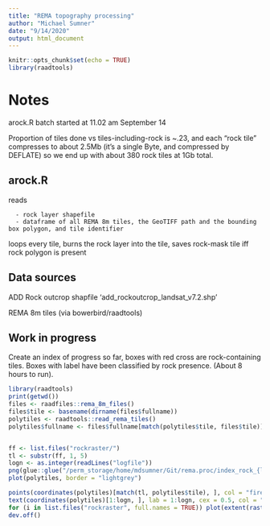 ```yaml
---
title: "REMA topography processing"
author: "Michael Sumner"
date: "9/14/2020"
output: html_document
---
```


```r
knitr::opts_chunk$set(echo = TRUE)
library(raadtools)
```

# Notes

arock.R batch started at 11.02 am September 14

Proportion of tiles done vs tiles-including-rock is ~.23, and each "rock tile" compresses to about 2.5Mb (it's a single Byte, and compressed by DEFLATE) so we end up with about 380 rock tiles at 1Gb total. 


## arock.R

   reads

      - rock layer shapefile
      - dataframe of all REMA 8m tiles, the GeoTIFF path and the bounding box polygon, and tile identifier

loops every tile, burns the rock layer into the tile, saves rock-mask tile iff rock polygon is present


## Data sources

ADD Rock outcrop shapfile 'add_rockoutcrop_landsat_v7.2.shp'

REMA 8m tiles (via bowerbird/raadtools)


## Work in progress


Create an index of progress so far, boxes with red cross are rock-containing tiles. Boxes with label have been classified by rock presence. (About 8 hours to run). 

```r
library(raadtools)
print(getwd())
files <- raadfiles::rema_8m_files()
files$tile <- basename(dirname(files$fullname))
polytiles <- raadtools::read_rema_tiles()
polytiles$fullname <- files$fullname[match(polytiles$tile, files$tile)]


ff <- list.files("rockraster/")
tl <- substr(ff, 1, 5)
logn <- as.integer(readLines("logfile"))
png(glue::glue("/perm_storage/home/mdsumner/Git/rema.proc/index_rock_{logn}.png"))
plot(polytiles, border = "lightgrey")

points(coordinates(polytiles)[match(tl, polytiles$tile), ], col = "firebrick", pch = "X")
text(coordinates(polytiles)[1:logn, ], lab = 1:logn, cex = 0.5, col = "hotpink")
for (i in list.files("rockraster", full.names = TRUE)) plot(extent(raster(i)), add = TRUE)
dev.off()

```

